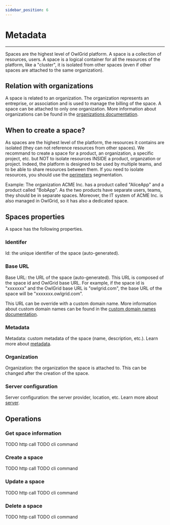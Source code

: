 ```yaml
---
sidebar_position: 6
---
```



# Metadata


___

Spaces are the highest level of OwlGrid platform. A space is a collection of resources, users. A space is a logical container for all the resources of the platform, like a "cluster", it is isolated from other spaces (even if other spaces are attached to the same organization).

## Relation with organizations

A space is related to an organization. The organization represents an entreprise, or association and is used to manage the billing of the space. A space can be attached to only one organization. More information about organizations can be found in the [organizations documentation](/docs/concepts/organizations).

## When to create a space?

As spaces are the highest level of the platform, the resources it contains are isolated (they can not reference resources from other spaces). We recommand to create a space for a product, an organization, a specific project, etc. but NOT to isolate resources INSIDE a product, organzation or project. Indeed, the platform is designed to be used by multiple teams, and to be able to share resources between them. If you need to isolate resources, you should use the [perimeters](/docs/concepts/perimeters) segmentation.

Example: The organization ACME Inc. has a product called "AliceApp" and a product called "BobApp". As the two products have separate users, teams, they should be in separate spaces. Moreover, the IT system of ACME Inc. is also managed in OwlGrid, so it has also a dedicated space.

## Spaces properties

A space has the following properties.

### Identifer
Id: the unique identifier of the space (auto-generated).

### Base URL

Base URL: the URL of the space (auto-generated). This URL is composed of the space id and OwlGrid base URL. For example, if the space id is "xxxxxxx" and the OwlGrid base URL is "owlgrid.com", the base URL of the space will be "xxxxxxx.owlgrid.com".

This URL can be override with a custom domain name. More information about custom domain names can be found in the [custom domain names documentation](/docs/concepts/domain-names).

### Metadata

Metadata: custom metadata of the space (name, description, etc.). Learn more about [metadata](/docs/concepts/metadata).

### Organization

Organization: the organization the space is attached to. This can be changed after the creation of the space.

### Server configuration

Server configuration: the server provider, location, etc. Learn more about [server](/docs/concepts/server).

## Operations

### Get space information

<Tabs groupId="client">
  <TabItem value="rest" label="REST API">
  TODO http call
  </TabItem>
  <TabItem value="cli" label="CLI">
  TODO cli command
  </TabItem>
</Tabs>

### Create a space

<Tabs groupId="client">
  <TabItem value="rest" label="REST API">
  TODO http call
  </TabItem>
  <TabItem value="cli" label="CLI">
  TODO cli command
  </TabItem>
</Tabs>

### Update a space

<Tabs groupId="client">
  <TabItem value="rest" label="REST API">
  TODO http call
  </TabItem>
  <TabItem value="cli" label="CLI">
  TODO cli command
  </TabItem>
</Tabs>

### Delete a space

<Tabs groupId="client">
  <TabItem value="rest" label="REST API">
  TODO http call
  </TabItem>
  <TabItem value="cli" label="CLI">
  TODO cli command
  </TabItem>
</Tabs>